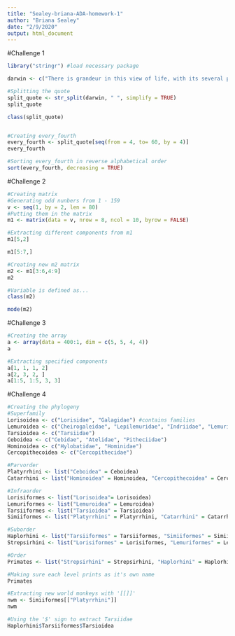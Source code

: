 ```yaml
---
title: "Sealey-briana-ADA-homework-1"
author: "Briana Sealey"
date: "2/9/2020"
output: html_document
---
```


#Challenge 1

```r
library("stringr") #load necessary package

darwin <- c("There is grandeur in this view of life, with its several powers, having been originally breathed by the Creator into a few forms or into one; and that, whilst this planet has gone circling on according to the fixed law of gravity, from so simple a beginning endless forms most beautiful and most wonderful have been, and are being evolved")

#Splitting the quote
split_quote <- str_split(darwin, " ", simplify = TRUE)
split_quote

class(split_quote)


#Creating every_fourth
every_fourth <- split_quote[seq(from = 4, to= 60, by = 4)]
every_fourth

#Sorting every_fourth in reverse alphabetical order
sort(every_fourth, decreasing = TRUE)

```

#Challenge 2

```r
#Creating matrix
#Generating odd nunbers from 1 - 159
v <- seq(1, by = 2, len = 80)
#Putting them in the matrix
m1 <- matrix(data = v, nrow = 8, ncol = 10, byrow = FALSE)

#Extracting different components from m1
m1[5,2]

m1[5:7,]

#Creating new m2 matrix
m2 <- m1[3:6,4:9]
m2

#Variable is defined as...
class(m2)

mode(m2)

```

#Challenge 3

```r
#Creating the array
a <- array(data = 400:1, dim = c(5, 5, 4, 4))
a

#Extracting specified components
a[1, 1, 1, 2]
a[2, 3, 2, ]
a[1:5, 1:5, 3, 3]

```

#Challenge 4

```r
#Creating the phylogeny
#Superfamily
Lorisoidea <- c("Lorisidae", "Galagidae") #contains families
Lemuroidea <- c("Cheirogaleidae", "Lepilemuridae", "Indriidae", "Lemuridae", "Daubentoniidae")
Tarsioidea <- c("Tarsiidae")
Ceboidea <- c("Cebidae", "Atelidae", "Pitheciidae")
Hominoidea <- c("Hylobatidae", "Hominidae")
Cercopithecoidea <- c("Cercopithecidae")

#Parvorder
Platyrrhini <- list("Ceboidea" = Ceboidea)
Catarrhini <- list("Hominoidea" = Hominoidea, "Cercopithecoidea" = Cercopithecoidea)

#Infraorder
Lorisiformes <- list("Lorisoidea"= Lorisoidea)
Lemuriformes <- list("Lemuroidea" = Lemuroidea)
Tarsiiformes <- list("Tarsioidea" = Tarsioidea)
Simiiformes <- list("Platyrrhini" = Platyrrhini, "Catarrhini" = Catarrhini) #these are parvorders

#Suborder
Haplorhini <- list("Tarsiiformes" = Tarsiiformes, "Simiiformes" = Simiiformes)
Strepsirhini <- list("Lorisiformes" = Lorisiformes, "Lemuriformes" = Lemuriformes)

#Order
Primates <- list("Strepsirhini" = Strepsirhini, "Haplorhini" = Haplorhini)

#Making sure each level prints as it's own name
Primates

#Extracting new world monkeys with '[[]]'
nwm <- Simiiformes[["Platyrrhini"]]
nwm

#Using the '$' sign to extract Tarsiidae
Haplorhini$Tarsiiformes$Tarsioidea
```